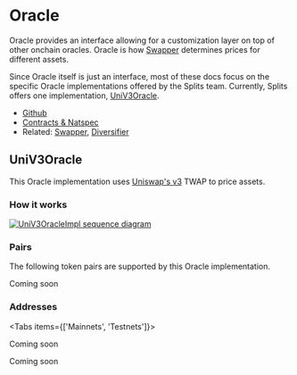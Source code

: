 
# Oracle

Oracle provides an interface allowing for a customization layer on top of other
onchain oracles. Oracle is how [Swapper](/core/swapper) determines prices for
different assets.

Since Oracle itself is just an interface, most of these docs focus on the
specific Oracle implementations offered by the Splits team. Currently, Splits
offers one implementation, [UniV3Oracle](#univ3oracle).

- [Github](https://github.com/0xSplits/splits-oracle)
- [Contracts & Natspec](https://github.com/0xSplits/splits-oracle/tree/main/src)
- Related: [Swapper](/core/swapper), [Diversifier](/templates/diversifier)

## UniV3Oracle

This Oracle implementation uses
[Uniswap's v3](https://docs.uniswap.org/concepts/protocol/oracle) TWAP to price
assets.

### How it works

[![UniV3OracleImpl sequence diagram](https://mermaid.ink/svg/pako:eNqNk01PAjEQhv9KU0P2ICTEXT7SAwmLbOLBqDFy2suwO2Bjt13bWZQY_rv7IcICMV7aSfu870wn0y-emBS54J3OV6wZk1qSYHXImEevmKEnmLcEh173-HQBVsJSofN-8fpyZTRFkEm1rXQVpPbCRoyfNDPK2Or6ahiObsb9FpBbmYHdHpjIj4JoeIkJjU3R_unmMDE6bfkN5_NROLpMnTr2g9F40GYhIbkBkkb_Aya0JFvZp4MwiGYXoVO_wPfHs6nXkLtqK5ddpxPrWDt8L1AneCthbSFjrKGmSibYm0yuX7Rc-A8WEoV3Wa4EWyM9FYZwmplCk2twZUzO5hu0W5aDtIeaTuQ_ju4D8oX_aIxygpUdc4WiluYIKCW9syJIJm-NAHXaBOeZevUjBIOmUt7lGdoMZFpOaT1pMa8nMOaiDFNcQVUGL1tTolCQed7qhAuyBXZ5kadA-y5xsQLlylNMJRl730x-_QF234Rk7Ds?type=png)](https://mermaid.live/edit#pako:eNqNk01PAjEQhv9KU0P2ICTEXT7SAwmLbOLBqDFy2suwO2Bjt13bWZQY_rv7IcICMV7aSfu870wn0y-emBS54J3OV6wZk1qSYHXImEevmKEnmLcEh173-HQBVsJSofN-8fpyZTRFkEm1rXQVpPbCRoyfNDPK2Or6ahiObsb9FpBbmYHdHpjIj4JoeIkJjU3R_unmMDE6bfkN5_NROLpMnTr2g9F40GYhIbkBkkb_Aya0JFvZp4MwiGYXoVO_wPfHs6nXkLtqK5ddpxPrWDt8L1AneCthbSFjrKGmSibYm0yuX7Rc-A8WEoV3Wa4EWyM9FYZwmplCk2twZUzO5hu0W5aDtIeaTuQ_ju4D8oX_aIxygpUdc4WiluYIKCW9syJIJm-NAHXaBOeZevUjBIOmUt7lGdoMZFpOaT1pMa8nMOaiDFNcQVUGL1tTolCQed7qhAuyBXZ5kadA-y5xsQLlylNMJRl730x-_QF234Rk7Ds)

### Pairs

The following token pairs are supported by this Oracle implementation.

Coming soon

### Addresses

<Tabs items={['Mainnets', 'Testnets']}>

<Tab>

Coming soon

</Tab>

<Tab>

Coming soon

</Tab>

</Tabs>
